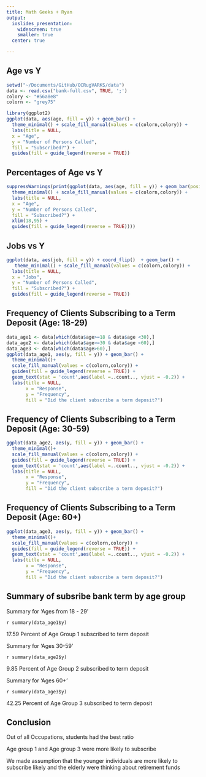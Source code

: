 ```yaml
---
title: Math Geeks + Ryan 
output: 
  ioslides_presentation:
    widescreen: true
    smaller: true
  center: true

---
```


## Age vs Y
```r
setwd("~/Documents/GitHub/OCRugVARKS/data")
data <- read.csv("bank-full.csv", TRUE, ';')
colory <- "#56a8e8"
colorn <- "grey75"  

library(ggplot2)
ggplot(data, aes(age, fill = y)) + geom_bar() +
  theme_minimal() + scale_fill_manual(values = c(colorn,colory)) +
  labs(title = NULL, 
  x = "Age",
  y = "Number of Persons Called",
  fill = "Subscribed?") +
  guides(fill = guide_legend(reverse = TRUE))
``` 
 
## Percentages of Age vs Y
```r
suppressWarnings(print(ggplot(data, aes(age, fill = y)) + geom_bar(position = "fill") +
  theme_minimal() + scale_fill_manual(values = c(colorn,colory)) +
  labs(title = NULL, 
  x = "Age",
  y = "Number of Persons Called",
  fill = "Subscribed?") +
  xlim(18,95) +
  guides(fill = guide_legend(reverse = TRUE))))
```

## Jobs vs Y
```r
ggplot(data, aes(job, fill = y)) + coord_flip()  + geom_bar() +
   theme_minimal() + scale_fill_manual(values = c(colorn,colory)) +
  labs(title = NULL, 
  x = "Jobs",
  y = "Number of Persons Called",
  fill = "Subscribed?") +
  guides(fill = guide_legend(reverse = TRUE))
```

## Frequency of Clients Subscribing to a Term Deposit (Age: 18-29)
```r
data_age1 <- data[which(data$age>=18 & data$age <30),]
data_age2 <- data[which(data$age>=30 & data$age <60),]
data_age3 <- data[which(data$age>60),]
ggplot(data_age1, aes(y, fill = y)) + geom_bar() +
  theme_minimal()+
  scale_fill_manual(values = c(colorn,colory)) +
  guides(fill = guide_legend(reverse = TRUE)) +
  geom_text(stat = 'count',aes(label =..count.., vjust = -0.2)) +
  labs(title = NULL,
       x = "Response",
       y = "Frequency",
       fill = "Did the client subscribe a term deposit?")
```

## Frequency of Clients Subscribing to a Term Deposit (Age: 30-59)
```r
ggplot(data_age2, aes(y, fill = y)) + geom_bar() +
  theme_minimal()+
  scale_fill_manual(values = c(colorn,colory)) +
  guides(fill = guide_legend(reverse = TRUE)) +
  geom_text(stat = 'count',aes(label =..count.., vjust = -0.2)) +
  labs(title = NULL,
       x = "Response",
       y = "Frequency",
       fill = "Did the client subscribe a term deposit?")
```

## Frequency of Clients Subscribing to a Term Deposit (Age: 60+)
```r
ggplot(data_age3, aes(y, fill = y)) + geom_bar() +
  theme_minimal()+
  scale_fill_manual(values = c(colorn,colory)) +
  guides(fill = guide_legend(reverse = TRUE)) +
  geom_text(stat = 'count',aes(label =..count.., vjust = -0.2)) +
  labs(title = NULL,
       x = "Response",
       y = "Frequency",
       fill = "Did the client subscribe a term deposit?")
```

## Summary of subsribe bank term by age group
Summary for 'Ages from 18 - 29'

`r summary(data_age1$y)`

17.59 Percent of Age Group 1 subscribed to term deposit

Summary for 'Ages 30-59'

`r summary(data_age2$y)`

9.85 Percent of Age Group 2 subscribed to term deposit

Summary for 'Ages 60+'

`r summary(data_age3$y)`

42.25 Percent of Age Group 3 subscribed to term deposit


## Conclusion 
Out of all Occupations, students had the best ratio 

Age group 1 and Age group 3 were more likely to subscribe

We made assumption that the younger individuals are more likely to subscribe likely and the elderly were thinking about retirement funds



